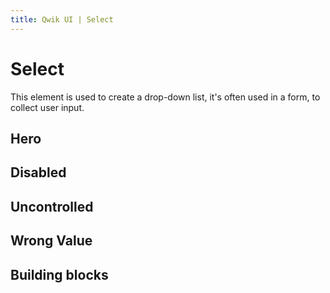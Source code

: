 ```yaml
---
title: Qwik UI | Select
---
```



<StatusBanner status={statusByComponent.headless.Select} />

# Select

This element is used to create a drop-down list, it's often used in a form, to collect user input.

## Hero

<div data-testid="select-hero-test">
  <Showcase name="hero" />
</div>

## Disabled

<div data-testid="select-disabled-test">
  <Showcase name="disabled" />
</div>

## Uncontrolled

<div data-testid="select-uncontrolled-test">
  <Showcase name="uncontrolled" />
</div>

## Wrong Value

<div data-testid="select-wrong-value-test">
  <Showcase name="wrong-value" />
</div>

## Building blocks

<CodeSnippet name="building-blocks" />
